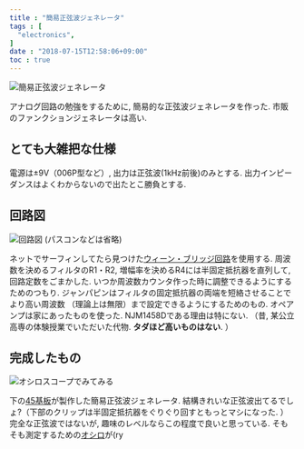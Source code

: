 ```yaml
---
title : "簡易正弦波ジェネレータ"
tags : [
  "electronics",
]
date : "2018-07-15T12:58:06+09:00"
toc : true
---
```


![簡易正弦波ジェネレータ](./sin-1.jpg)

アナログ回路の勉強をするために,
簡易的な正弦波ジェネレータを作った.
市販のファンクションジェネレータは高い.

## とても大雑把な仕様

電源は±9V（006P型など）, 出力は正弦波(1kHz前後)のみとする. 出力インピーダンスはよくわからないので出たとこ勝負とする.

## 回路図

![回路図 (パスコンなどは省略)](./sin-2.png)

ネットでサーフィンしてたら見つけた[ウィーン・ブリッジ回路](https://www.weblio.jp/content/%E3%82%A6%E3%82%A3%E3%83%BC%E3%83%B3%E3%83%BB%E3%83%96%E3%83%AA%E3%83%83%E3%82%B8%E7%99%BA%E6%8C%AF%E5%9B%9E%E8%B7%AF)を使用する.
周波数を決めるフィルタのR1・R2, 増幅率を決めるR4には半固定抵抗器を直列して, 
回路定数をごまかした. いつか周波数カウンタ作った時に調整できるようにするためのつもり.
ジャンパピンはフィルタの固定抵抗器の両端を短絡させることでより高い周波数
（理論上は無限）まで設定できるようにするためのもの.
オペアンプは家にあったものを使った. NJM1458Dである理由は特にない.
（昔, 某公立高専の体験授業でいただいた代物. **タダほど高いものはない**. ）

## 完成したもの

![オシロスコープでみてみる](./sin-3.jpg)

下の[45基板](http://akizukidenshi.com/catalog/g/gP-11735/)が製作した簡易正弦波ジェネレータ. 結構きれいな正弦波出てるでしょ?（下部のクリップは半固定抵抗器をぐりぐり回すともっとマシになった. ）完全な正弦波ではないが, 趣味のレベルならこの程度で良いと思っている. そもそも測定するための[オシロ](http://akizukidenshi.com/catalog/g/gK-09710/)が(ry
